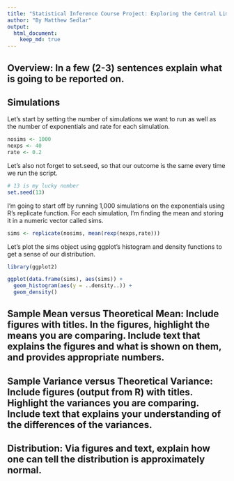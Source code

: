 ```yaml
---
title: "Statistical Inference Course Project: Exploring the Central Limit Theorem"
author: "By Matthew Sedlar"
output: 
  html_document:
    keep_md: true
---
```



## Overview: In a few (2-3) sentences explain what is going to be reported on.

## Simulations

Let's start by setting the number of simulations we want to run as well as the number of exponentials and rate for each simulation.

```r

nosims <- 1000
nexps <- 40
rate <- 0.2

```

Let's also not forget to set.seed, so that our outcome is the same every time we run the script.

```r

# 13 is my lucky number
set.seed(13)

```

I'm going to start off by running 1,000 simulations on the exponentials using R's replicate function. For each simulation, I'm finding the mean and storing it in a numeric vector called sims.

```r

sims <- replicate(nosims, mean(rexp(nexps,rate)))

```

Let's plot the sims object using ggplot's histogram and density functions to get a sense of our distribution.

```r

library(ggplot2)

ggplot(data.frame(sims), aes(sims)) + 
  geom_histogram(aes(y = ..density..)) +
  geom_density()


```

## Sample Mean versus Theoretical Mean: Include figures with titles. In the figures, highlight the means you are comparing. Include text that explains the figures and what is shown on them, and provides appropriate numbers.

## Sample Variance versus Theoretical Variance: Include figures (output from R) with titles. Highlight the variances you are comparing. Include text that explains your understanding of the differences of the variances.

## Distribution: Via figures and text, explain how one can tell the distribution is approximately normal.
